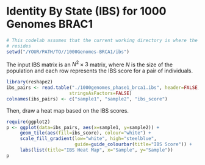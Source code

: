 # Identity By State (IBS) for 1000 Genomes BRAC1

```r
# This codelab assumes that the current working directory is where the Rmd file
# resides
setwd("/YOUR/PATH/TO//1000Genomes-BRCA1/ibs")
```

The input IBS matrix is an $N^2\times 3$ matrix, where $N$ is the size of the
population and each row represents the IBS score for a pair of individuals.

```r
library(reshape2)
ibs_pairs <- read.table("./1000genomes_phase1_brca1.ibs", header=FALSE,
                       stringsAsFactors=FALSE)
colnames(ibs_pairs) <- c("sample1", "sample2", "ibs_score")
```

Then, draw a heat map based on the IBS scores.

```r
require(ggplot2)
p <- ggplot(data=ibs_pairs, aes(x=sample1, y=sample2)) +
     geom_tile(aes(fill=ibs_score), colour="white") +
     scale_fill_gradient(low="white", high="steelblue",
                         guide=guide_colourbar(title="IBS Score")) +
     labs(list(title="IBS Heat Map", x="Sample", y="Sample"))
p
```

